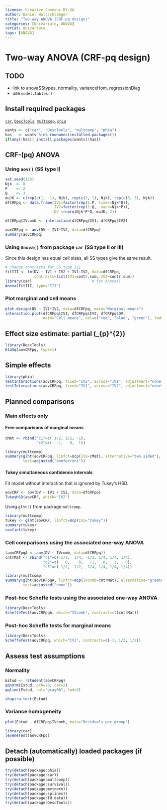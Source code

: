 ---
license: Creative Commons BY-SA
author: Daniel Wollschlaeger
title: "Two-way ANOVA (CRF-pq design)"
categories: [Univariate, ANOVA]
rerCat: Univariate
tags: [ANOVA]
---

Two-way ANOVA (CRF-pq design)
=========================

TODO
-------------------------

 - link to anovaSStypes, normality, varianceHom, regressionDiag
 - use `model.tables()`

Install required packages
-------------------------

[`car`](http://cran.r-project.org/package=car), [`DescTools`](http://cran.r-project.org/package=DescTools), [`multcomp`](http://cran.r-project.org/package=multcomp), [`phia`](http://cran.r-project.org/package=phia)

```{r}
wants <- c("car", "DescTools", "multcomp", "phia")
has   <- wants %in% rownames(installed.packages())
if(any(!has)) install.packages(wants[!has])
```

CRF-\(pq\) ANOVA
-------------------------

### Using `aov()` (SS type I)

```{r}
set.seed(123)
Njk  <- 8
P    <- 2
Q    <- 3
muJK <- c(rep(c(1, -1), Njk), rep(c(2, 1), Njk), rep(c(3, 3), Njk))
dfCRFpq <- data.frame(IV1=factor(rep(1:P, times=Njk*Q)),
                      IV2=factor(rep(1:Q,  each=Njk*P)),
                      DV =rnorm(Njk*P*Q, muJK, 2))
```

```{r}
dfCRFpq$IVcomb <- interaction(dfCRFpq$IV1, dfCRFpq$IV2)
```

```{r}
aovCRFpq <- aov(DV ~ IV1*IV2, data=dfCRFpq)
summary(aovCRFpq)
```

### Using `Anova()` from package `car` (SS type II or III)

Since this design has equal cell sizes, all SS types give the same result.

```{r}
# change contrasts for SS type III
fitIII <- lm(DV ~ IV1 + IV2 + IV1:IV2, data=dfCRFpq,
             contrasts=list(IV1=contr.sum, IV2=contr.sum))
library(car)                           # for Anova()
Anova(fitIII, type="III")
```

### Plot marginal and cell means

```{r rerAnovaCRFpq01}
plot.design(DV ~ IV1*IV2, data=dfCRFpq, main="Marginal means")
interaction.plot(dfCRFpq$IV1, dfCRFpq$IV2, dfCRFpq$DV,
                 main="Cell means", col=c("red", "blue", "green"), lwd=2)
```

Effect size estimate: partial \(\hat{\eta}_{p}^{2}\)
-------------------------

```{r}
library(DescTools)
EtaSq(aovCRFpq, type=1)
```

Simple effects
-------------------------

```{r}
library(phia)
testInteractions(aovCRFpq, fixed="IV2", across="IV1", adjustment="none")
testInteractions(aovCRFpq, fixed="IV1", across="IV2", adjustment="none")
```

Planned comparisons
-------------------------

### Main effects only

#### Free comparisons of marginal means

```{r}
cMat <- rbind("c1"=c( 1/2, 1/2, -1),
              "c2"=c(  -1,   0,  1))

library(multcomp)
summary(glht(aovCRFpq, linfct=mcp(IV2=cMat), alternative="two.sided"),
        test=adjusted("bonferroni"))
```

#### Tukey simultaneous confidence intervals

Fit model without interaction that is ignored by Tukey's HSD.

```{r}
aovCRF <- aov(DV ~ IV1 + IV2, data=dfCRFpq)
TukeyHSD(aovCRF, which="IV2")
```

Using `glht()` from package `multcomp`.

```{r}
library(multcomp)
tukey <- glht(aovCRF, linfct=mcp(IV2="Tukey"))
summary(tukey)
confint(tukey)
```

### Cell comparisons using the associated one-way ANOVA

```{r}
(aovCRFpqA <- aov(DV ~ IVcomb, data=dfCRFpq))
cntrMat <- rbind("c1"=c(-1/2,  1/4, -1/2, 1/4, 1/4, 1/4),
                 "c2"=c(   0,    0,   -1,   0,   1,   0),
                 "c3"=c(-1/2, -1/2,  1/4, 1/4, 1/4, 1/4))
```

```{r}
library(multcomp)
summary(glht(aovCRFpqA, linfct=mcp(IVcomb=cntrMat), alternative="greater"),
        test=adjusted("none"))
```

### Post-hoc Scheffe tests using the associated one-way ANOVA

```{r}
library(DescTools)
ScheffeTest(aovCRFpqA, which="IVcomb", contrasts=t(cntrMat))
```

### Post-hoc Scheffe tests for marginal means

```{r}
library(DescTools)
ScheffeTest(aovCRFpq, which="IV2", contrasts=c(-1, 1/2, 1/2))
```

Assess test assumptions
-------------------------

### Normality

```{r rerAnovaCRFpq02}
Estud <- rstudent(aovCRFpq)
qqnorm(Estud, pch=20, cex=2)
qqline(Estud, col="gray60", lwd=2)
```

```{r}
shapiro.test(Estud)
```

### Variance homogeneity

```{r rerAnovaCRFpq03}
plot(Estud ~ dfCRFpq$IVcomb, main="Residuals per group")
```

```{r}
library(car)
leveneTest(aovCRFpq)
```

Detach (automatically) loaded packages (if possible)
-------------------------

```{r}
try(detach(package:phia))
try(detach(package:car))
try(detach(package:multcomp))
try(detach(package:survival))
try(detach(package:mvtnorm))
try(detach(package:splines))
try(detach(package:TH.data))
try(detach(package:DescTools))
```
